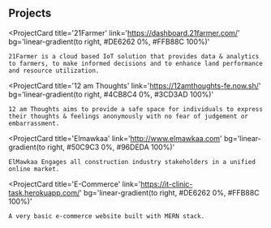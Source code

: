 ## Projects

<ProjectCard
    title='21Farmer'
    link='https://dashboard.21farmer.com/'
    bg='linear-gradient(to right, #DE6262 0%, #FFB88C 100%)'
>
    21Farmer is a cloud based IoT solution that provides data & analytics to farmers, to make informed decisions and to enhance land performance and resource utilization.
</ProjectCard>

<ProjectCard
    title='12 am Thoughts'
    link='https://12amthoughts-fe.now.sh/'
    bg='linear-gradient(to right, #4CB8C4 0%, #3CD3AD 100%)'
>
    12 am Thoughts aims to provide a safe space for individuals to express their thoughts & feelings anonymously with no fear of judgement or embarrassment.
</ProjectCard>

<ProjectCard
    title='Elmawkaa'
    link='http://www.elmawkaa.com'
    bg='linear-gradient(to right, #50C9C3 0%, #96DEDA 100%)'
>
    ElMawkaa Engages all construction industry stakeholders in a unified online market.
</ProjectCard>

<ProjectCard
    title='E-Commerce'
    link='https://it-clinic-task.herokuapp.com/'
    bg='linear-gradient(to right, #DE6262 0%, #FFB88C 100%)'
>
    A very basic e-commerce website built with MERN stack.
</ProjectCard>
